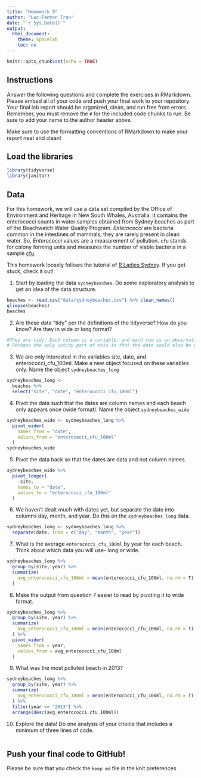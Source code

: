 ```yaml
---
title: "Homework 9"
author: "Luc-Tanton Tran"
date: "`r Sys.Date()`"
output:
  html_document:
    theme: spacelab
    toc: no
---
```


```r
knitr::opts_chunk$set(echo = TRUE)
```

## Instructions
Answer the following questions and complete the exercises in RMarkdown. Please embed all of your code and push your final work to your repository. Your final lab report should be organized, clean, and run free from errors. Remember, you must remove the `#` for the included code chunks to run. Be sure to add your name to the author header above.  

Make sure to use the formatting conventions of RMarkdown to make your report neat and clean!  

## Load the libraries
```r
library(tidyverse)
library(janitor)
``` 

## Data
For this homework, we will use a data set compiled by the Office of Environment and Heritage in New South Whales, Australia. It contains the enterococci counts in water samples obtained from Sydney beaches as part of the Beachwatch Water Quality Program. _Enterococci_ are bacteria common in the intestines of mammals; they are rarely present in clean water. So, _Enterococci_ values are a measurement of pollution. `cfu` stands for colony forming units and measures the number of viable bacteria in a sample [cfu](https://en.wikipedia.org/wiki/Colony-forming_unit).   

This homework loosely follows the tutorial of [R Ladies Sydney](https://rladiessydney.org/). If you get stuck, check it out!  

1. Start by loading the data `sydneybeaches`. Do some exploratory analysis to get an idea of the data structure.
```r
beaches <- read.csv("data/sydneybeaches.csv") %>% clean_names()
glimpse(beaches)
beaches
```

2. Are these data "tidy" per the definitions of the tidyverse? How do you know? Are they in wide or long format?
```r
#They are tidy. Each column is a variable, and each row is an observation. It is currently in long format.
# Perhaps the only untidy part of this is that the date could also be expressed as month, day, year (and not together)
```

3. We are only interested in the variables site, date, and enterococci_cfu_100ml. Make a new object focused on these variables only. Name the object `sydneybeaches_long`
```r
sydneybeaches_long <- 
  beaches %>% 
  select("site", "date", "enterococci_cfu_100ml")
```

4. Pivot the data such that the dates are column names and each beach only appears once (wide format). Name the object `sydneybeaches_wide`
```r
sydneybeaches_wide <- sydneybeaches_long %>% 
  pivot_wider(
    names_from = "date",
    values_from = "enterococci_cfu_100ml"
  )
sydneybeaches_wide
```

5. Pivot the data back so that the dates are data and not column names.
```r
sydneybeaches_wide %>% 
  pivot_longer(
    -site,
    names_to = "date",
    values_to = "enterococci_cfu_100ml"
  )
```

6. We haven't dealt much with dates yet, but separate the date into columns day, month, and year. Do this on the `sydneybeaches_long` data.
```r
sydneybeaches_long <- sydneybeaches_long %>% 
  separate(date, into = c("day", "month", "year"))
```

7. What is the average `enterococci_cfu_100ml` by year for each beach. Think about which data you will use- long or wide.
```r
sydneybeaches_long %>% 
  group_by(site, year) %>% 
  summarize(
    avg_enterococci_cfu_100ml = mean(enterococci_cfu_100ml, na.rm = T)
  ) 
```

8. Make the output from question 7 easier to read by pivoting it to wide format.
```r
sydneybeaches_long %>% 
  group_by(site, year) %>% 
  summarize(
    avg_enterococci_cfu_100ml = mean(enterococci_cfu_100ml, na.rm = T)
  ) %>% 
  pivot_wider(
    names_from = year,
    values_from = avg_enterococci_cfu_100ml
  )
```

9. What was the most polluted beach in 2013?
```r
sydneybeaches_long %>% 
  group_by(site, year) %>% 
  summarize(
    avg_enterococci_cfu_100ml = mean(enterococci_cfu_100ml, na.rm = T)
  ) %>% 
  filter(year == "2013") %>% 
  arrange(desc(avg_enterococci_cfu_100ml))
```

10. Explore the data! Do one analysis of your choice that includes a minimum of three lines of code.  
```r

```

## Push your final code to GitHub!
Please be sure that you check the `keep md` file in the knit preferences.   